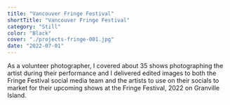 ```yaml
---
title: "Vancouver Fringe Festival"
shortTitle: "Vancouver Fringe Festival"
category: "Still"
color: "Black"
cover: "./projects-fringe-001.jpg"
date: "2022-07-01"
---
```


As a volunteer photographer, I covered about 35 shows photographing the artist during their performance and I delivered edited images to both the Fringe Festival social media team and the artists to use on their socials to market for their upcoming shows at the Fringe Festival, 2022 on Granville Island.
